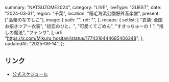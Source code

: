  summary: "NATSUZOME2024",
  category: "LIVE",
  liveType: "GUEST",
  date: "2024-03-31",
  region: "千葉",
  location: "稲毛海浜公園野外音楽堂",
  present: ["高嶺のなでしこ"],
  image: {
    path: "",
    ref: "",
  },
  recaps: {
    setlist: [
      "衣装: 全国お招きツアー衣装",
      "初恋のひと。",
      "可愛くてごめん",
      "すきっちゅーの！",
      "推しの魔法",
      "ファンサ",
    ],
    url: "https://x.com/Mikuru_hositani/status/1774316444685406348",
  },
  updatedAt: "2025-06-14",
};

## リンク

- [公式スケジュール](https://takanenonadeshiko.jp/?p=1747)
